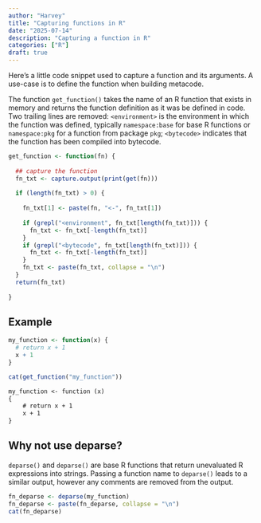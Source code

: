 ```yaml
---
author: "Harvey"
title: "Capturing functions in R"
date: "2025-07-14"
description: "Capturing a function in R"
categories: ["R"]
draft: true
---
```


Here's a little code snippet used to capture a function and its arguments.  A use-case is to define the function when building metacode.

The function `get_function()` takes the name of an R function that exists in memory and returns the function definition as it was be defined in code.  Two trailing lines are removed: `<environment>` is the environment in which the function was defined, typically `namespace:base` for base R functions or `namespace:pkg` for a function from package `pkg`; `<bytecode>` indicates that the function has been compiled into bytecode.

```r
get_function <- function(fn) {
  
  ## capture the function
  fn_txt <- capture.output(print(get(fn)))
  
  if (length(fn_txt) > 0) {
    
    fn_txt[1] <- paste(fn, "<-", fn_txt[1])
    
    if (grepl("<environment", fn_txt[length(fn_txt)])) {
      fn_txt <- fn_txt[-length(fn_txt)]
    }
    if (grepl("<bytecode", fn_txt[length(fn_txt)])) {
      fn_txt <- fn_txt[-length(fn_txt)]
    }
    fn_txt <- paste(fn_txt, collapse = "\n")
  }
  return(fn_txt)
  
}
```

## Example

```r
my_function <- function(x) {
  # return x + 1
  x + 1
}

```

```.r
cat(get_function("my_function"))
```

```markdown
my_function <- function (x)
{
    # return x + 1
    x + 1
}
```

## Why not use deparse?

`deparse()` and `deparse()` are base R functions that return unevaluated R expressions into strings.  Passing a function name to `deparse()` leads to a similar output, however any comments are removed from the output.

```r
fn_deparse <- deparse(my_function)
fn_deparse <- paste(fn_deparse, collapse = "\n")
cat(fn_deparse)
```
